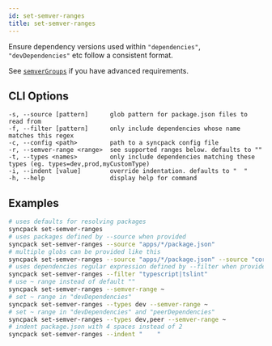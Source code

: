 ```yaml
---
id: set-semver-ranges
title: set-semver-ranges
---
```


Ensure dependency versions used within `"dependencies"`, `"devDependencies"` etc follow a consistent
format.

See [`semverGroups`](./config/semver-groups.mdx) if you have advanced requirements.

## CLI Options

```
-s, --source [pattern]      glob pattern for package.json files to read from
-f, --filter [pattern]      only include dependencies whose name matches this regex
-c, --config <path>         path to a syncpack config file
-r, --semver-range <range>  see supported ranges below. defaults to ""
-t, --types <names>         only include dependencies matching these types (eg. types=dev,prod,myCustomType)
-i, --indent [value]        override indentation. defaults to "  "
-h, --help                  display help for command
```

## Examples

```bash
# uses defaults for resolving packages
syncpack set-semver-ranges
# uses packages defined by --source when provided
syncpack set-semver-ranges --source "apps/*/package.json"
# multiple globs can be provided like this
syncpack set-semver-ranges --source "apps/*/package.json" --source "core/*/package.json"
# uses dependencies regular expression defined by --filter when provided
syncpack set-semver-ranges --filter "typescript|tslint"
# use ~ range instead of default ""
syncpack set-semver-ranges --semver-range ~
# set ~ range in "devDependencies"
syncpack set-semver-ranges --types dev --semver-range ~
# set ~ range in "devDependencies" and "peerDependencies"
syncpack set-semver-ranges --types dev,peer --semver-range ~
# indent package.json with 4 spaces instead of 2
syncpack set-semver-ranges --indent "    "
```
